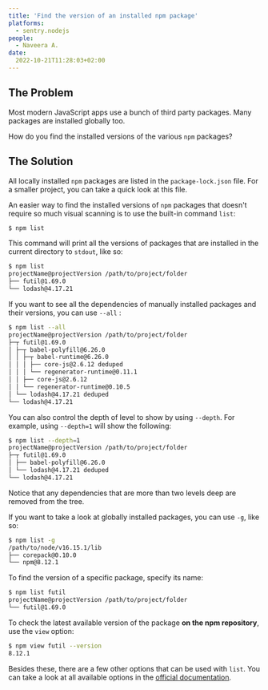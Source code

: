 ```yaml
---
title: 'Find the version of an installed npm package'
platforms: 
  - sentry.nodejs
people: 
  - Naveera A.
date:
  2022-10-21T11:28:03+02:00
---
```


## The Problem

Most modern JavaScript apps use a bunch of third party packages. Many packages are installed globally too.

How do you find the installed versions of the various `npm` packages?

## The Solution

All locally installed `npm` packages are listed in the `package-lock.json` file. For a smaller project, you can take a quick look at this file.

An easier way to find the installed versions of `npm` packages that doesn't require so much visual scanning is to use the built-in command `list`:

```bash
$ npm list
```

This command will print all the versions of packages that are installed in the current directory to `stdout`, like so:

```bash
$ npm list
projectName@projectVersion /path/to/project/folder
├── futil@1.69.0
└── lodash@4.17.21
```

If you want to see all the dependencies of manually installed packages and their versions, you can use `--all` :

```bash
$ npm list --all
projectName@projectVersion /path/to/project/folder
├─┬ futil@1.69.0
│ ├─┬ babel-polyfill@6.26.0
│ │ ├─┬ babel-runtime@6.26.0
│ │ │ ├── core-js@2.6.12 deduped
│ │ │ └── regenerator-runtime@0.11.1
│ │ ├── core-js@2.6.12
│ │ └── regenerator-runtime@0.10.5
│ └── lodash@4.17.21 deduped
└── lodash@4.17.21
```

You can also control the depth of level to show by using `--depth`. For example, using `--depth=1` will show the following:

```bash
$ npm list --depth=1
projectName@projectVersion /path/to/project/folder
├─┬ futil@1.69.0
│ ├── babel-polyfill@6.26.0
│ └── lodash@4.17.21 deduped
└── lodash@4.17.21
```

Notice that any dependencies that are more than two levels deep are removed from the tree.

If you want to take a look at globally installed packages, you can use `-g`, like so:

```bash
$ npm list -g
/path/to/node/v16.15.1/lib
├── corepack@0.10.0
└── npm@8.12.1
```

To find the version of a specific package, specify its name:

```bash
$ npm list futil
projectName@projectVersion /path/to/project/folder
└── futil@1.69.0
```

To check the latest available version of the package **on the npm repository**, use the `view` option:

```bash
$ npm view futil --version
8.12.1
```

Besides these, there are a few other options that can be used with `list`. You can take a look at all available options in the [official documentation](https://docs.npmjs.com/cli/v8/commands/npm-ls).
